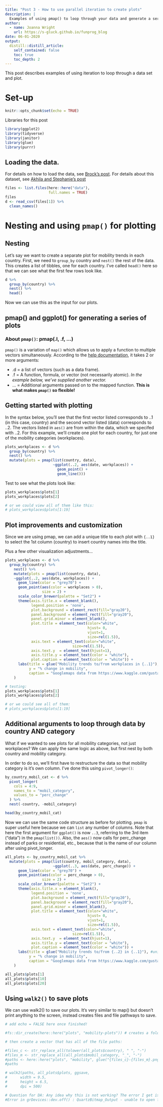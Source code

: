 ```yaml
---
title: "Post 3 - How to use parallel iteration to create plots"
description: |
  Examples of using pmap() to loop through your data and generate a series of plots.  
author:
  - name: Joanna Wright
    url: https://s-gluck.github.io/funprog_blog
date: 06-01-2020
output:
  distill::distill_article:
    self_contained: false
    toc: true
    toc_depth: 2
---
```


This post describes examples of using iteration to loop through a data set and plot.

# Set-up

```r
knitr::opts_chunk$set(echo = TRUE)

```

<aside>
Libraries for this post
</aside>
```r
library(ggplot2)
library(tidyverse)
library(janitor)
library(glue)
library(purrr)
```


## Loading the data. 
For details on how to load the data, see [Brock's post](https://s-gluck.github.io/funprog_blog/posts/2020-05-11-blog_post_one/).
For details about this dataset, see [Akhila and Stephanie's post](https://s-gluck.github.io/funprog_blog/posts/2020-05-08-stephaniepost/)

```r

files <- list.files(here::here("data"),
                    full.names = TRUE)
files
d <- read_csv(files[1]) %>%
  clean_names()

```

# Nesting and using `pmap()` for plotting 

## Nesting
Let's say we want to create a separate plot for mobility trends in each country.  First, we need to `group_by` country and `nest()` the rest of the data. This creates a list of tibbles, one for each country. I've called `head()` here so that we can see what the first few rows look like. 

```r

d %>%
  group_by(country) %>% 
  nest() %>%
  head()

```
Now we can use this as the input for our plots.

## pmap() and ggplot() for generating a series of plots

### About `pmap()`: pmap(.l, .f, ...)
`pmap()` is a variation of `map()` which allows us to apply a function to multiple vectors simultaneously. According to the [help documentation](https://purrr.tidyverse.org/reference/map2.html), it takes 2 or more arguments: 

* .d = a list of vectors (such as a data frame).
* .f = 	A function, formula, or vector (not necessarily atomic). *In the example below, we've supplied another vector.*
* ... = Additional arguments passed on to the mapped function. **This is what makes `pmap()` so flexible!** 

## Getting started with plotting 
In the syntax  below, you'll see that the first vector listed corresponds to ..1 (in this case, country) and the second vector listed (data) corresponds to ..2. The vectors listed in `aes()` are from within the data, which we specifed with ..2. For this example, we'll create one plot for each country, for just one of the mobility categories (workplaces). 

```r

plots_workplaces <- d %>%
  group_by(country) %>% 
  nest() %>% 
  mutate(plots = pmap(list(country, data),  
                      ~ggplot(..2, aes(date, workplaces)) +
                        geom_point() + 
                        geom_line()))

```

Test to see what the plots look like: 

```r

plots_workplaces$plots[1]
plots_workplaces$plots[2]

# or we could view all of them like this: 
# plots_workplaces$plots[1:19]

```

## Plot improvements and customization 
Since we are using pmap, we can add a unique title to each plot with `{..1}` to select the 1st column (country) to insert country names into the title.

Plus a few other visualization adjustments... 

```r

plots_workplaces <- d %>%
  group_by(country) %>% 
    nest() %>%
    mutate(plots = pmap(list(country, data),
    ~ggplot(..2, aes(date, workplaces)) +
      geom_line(color = "grey70") +
      geom_point(aes(color = workplaces > 0), 
                 size = 2) +
      scale_color_brewer(palette = "Set2") +      
      theme(axis.title.x = element_blank(), 
            legend.position = 'none', 
            plot.background = element_rect(fill="gray20"),
            panel.background = element_rect(fill="gray20"),
            panel.grid.minor = element_blank(), 
            plot.title = element_text(color="white",
                                      hjust= 0,
                                      vjust=1, 
                                      size=rel(1.5)), 
            axis.text = element_text(color="white", 
                               size=rel(1.5)),
            axis.text.y  = element_text(hjust=1), 
            axis.title.y = element_text(color = "white"),
            plot.caption = element_text(color = "white")) +
      labs(title = glue("Mobility trends to/from workplaces in {..1}"), #unique title
           y = "% change in mobility", 
           caption = "Googlemaps data from https://www.kaggle.com/gustavomodelli/covid-community-measures"))
    )

# testing: 
plots_workplaces$plots[1]
plots_workplaces$plots[2]

# or we could see all of them: 
# plots_workplaces$plots[1:19]
```

## Additional arguments to loop through data by country AND category 
What if we wanted to see plots for all mobility categories, not just workplaces? We can apply the same logic as above, but first nest by both country and mobility category. 

In order to do so, we'll first have to restructure the data so that mobility category is it's own column. I've done this using `pivot_longer()`: 

```r

by_country_mobil_cat <- d %>%
  pivot_longer(
    cols = 4:9,
    names_to = "mobil_category",
    values_to = "perc_change"
  ) %>%
  nest(-country, -mobil_category)

head(by_country_mobil_cat)

```

Now we can use the same code structure as before for plotting. `pmap` is super useful here because we can `list` any number of columns. Note that here the first argument for `ggplot()` is now `..3`, referring to the 3rd item ("data") in the `pmap(list())`. Also, the `aes()` now calls for perc_change instead of parks or residential, etc., because that is the name of our column after using pivot_longer. 

```r

all_plots <- by_country_mobil_cat %>% 
  mutate(plots = pmap(list(country, mobil_category, data),
                      ~ggplot(..3, aes(date, perc_change)) +
      geom_line(color = "grey70") +
      geom_point(aes(color = perc_change > 0), 
                 size = 2) +
      scale_color_brewer(palette = "Set2") +      
      theme(axis.title.x = element_blank(), 
            legend.position = 'none', 
            plot.background = element_rect(fill="gray20"),
            panel.background = element_rect(fill="gray20"),
            panel.grid.minor = element_blank(), 
            plot.title = element_text(color="white",
                                      hjust= 0,
                                      vjust=1, 
                                      size=rel(1.5)), 
            axis.text = element_text(color="white", 
                               size=rel(1.5)),
            axis.text.y  = element_text(hjust=1), 
            axis.title.y = element_text(color = "white"),
            plot.caption = element_text(color = "white")) +
      labs(title = glue("Mobility trends to/from {..2} in {..1}"), #unique title
           y = "% change in mobility", 
           caption = "Googlemaps data from https://www.kaggle.com/gustavomodelli/covid-community-measures"))
    )

all_plots$plots[1]
all_plots$plots[10]
all_plots$plots[20]


```

## Using `walk2()` to save plots 

We can use walk2() to save our plots. It's very similar to map() but doesn't print anything to the screen, instead creates files and file pathways to save. 

```r

# add echo = FALSE here once finished!

#fs::dir_create(here::here("plots", "mobility-plots")) # creates a folder called "plots" and a subdirectory called "mobility"

# then create a vector that has all of the file paths: 

#files_c <- str_replace_all(tolower(all_plots$country), " ", "-")
#files_m <- str_replace_all(all_plots$mobil_category, "_", "-")
#paths <- here::here("plots", "mobility", glue("{files_c}-{files_m}.png"))
#paths

# walk2(paths, all_plots$plots, ggsave,
#      width = 9.5, 
#      height = 6.5,
#      dpi = 500)

# Question for DA: Any idea why this is not working? The error I get is:  
#Error in grDevices::dev.off() : QuartzBitmap_Output - unable to open file '/Users/joannawright/Desktop/EDLD 610 Spring 2020/funprog_blog/plots/mobility/argentina-grocery-pharmacy.png`

```



